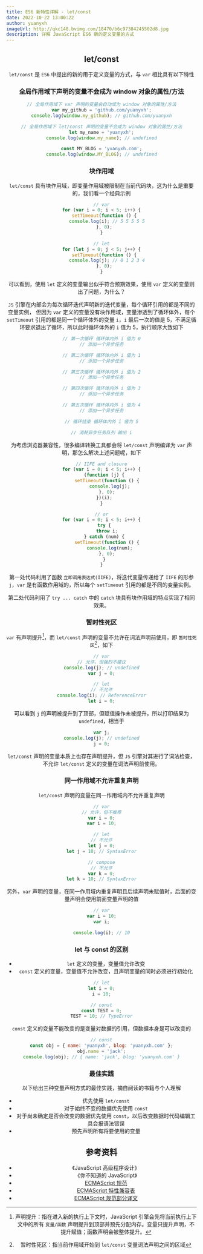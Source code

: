 ```yaml
---
title: ES6 新特性详解 - let/const
date: 2022-10-22 13:00:22
author: yuanyxh
imageUrl: http://qkc148.bvimg.com/18470/b6c97384245502d8.jpg
description: 详解 JavaScript ES6 新的定义变量的方式
---
```


<Header frontmatter={frontmatter} />

<Toc toc={toc} />

## let/const

`let/const` 是 `ES6` 中提出的新的用于定义变量的方式，与 `var` 相比具有以下特性

### 全局作用域下声明的变量不会成为 window 对象的属性/方法

```javascript
// 全局作用域下 var 声明的变量会自动成为 window 对象的属性/方法
var my_github = 'github.com/yuanyxh';
console.log(window.my_github); // github.com/yuanyxh

// 全局作用域下 let/const 声明的变量不会成为 window 对象的属性/方法
let my_name = 'yuanyxh';
console.log(window.my_name); // undefined

const MY_BLOG = 'yuanyxh.com';
console.log(window.MY_BLOG); // undefined
```

### 块作用域

`let/const` 具有块作用域，即变量作用域被限制在当前代码块，这为什么是重要的，我们看一个经典示例

```javascript
// var
for (var i = 0; i < 5; i++) {
  setTimeout(function () {
    console.log(i); // 5 5 5 5 5
  }, 0);
}

// let
for (let j = 0; j < 5; j++) {
  setTimeout(function () {
    console.log(j); // 0 1 2 3 4
  }, 0);
}
```

可以看到，使用 `let` 定义的变量输出似乎符合预期效果，使用 `var` 定义的变量则出了问题，为什么？

`JS` 引擎在内部会为每次循环迭代声明新的迭代变量，每个循环引用的都是不同的变量实例， 但因为 `var` 定义的变量没有块作用域，变量渗透到了循环体外，每个 `setTimeout` 引用的都是同一个循环体外的变量 `i`，`i` 最后一次的值是 5，不满足循环要求退出了循环，所以此时循环体外的 `i` 值为 5，执行顺序大致如下

```javascript
// 第一次循环 循环体内外 i 值为 0
// 添加一个异步任务

// 第二次循环 循环体内外 i 值为 1
// 添加一个异步任务

// 第三次循环 循环体内外 i 值为 2
// 添加一个异步任务

// 第四次循环 循环体内外 i 值为 3
// 添加一个异步任务

// 第五次循环 循环体内外 i 值为 4
// 添加一个异步任务

// 循环结束 循环体内外 i 值为 5

// 消耗异步任务队列 输出 i
```

为考虑浏览器兼容性，很多编译转换工具都会将 `let/const` 声明编译为 `var` 声明，那怎么解决上述问题呢，如下

```javascript
// IIFE and closure
for (var i = 0; i < 5; i++) {
  (function (j) {
    setTimeout(function () {
      console.log(j);
    }, 0);
  })(i);
}

// or
for (var i = 0; i < 5; i++) {
  try {
    throw i;
  } catch (num) {
    setTimeout(function () {
      console.log(num);
    }, 0);
  }
}
```

第一处代码利用了函数 `立即调用表达式(IIFE)`，将迭代变量传递给了 `IIFE` 的形参 `j`，`var` 是有函数作用域的，所以每个 `setTimeout` 引用的都是不同的变量实例。

第二处代码利用了 `try ... catch` 中的 `catch` 块具有块作用域的特点实现了相同效果。

### 暂时性死区

`var` 有声明提升[^声明提升]，而 `let/const` 声明的变量不允许在词法声明前使用，即 `暂时性死区`[^暂时性死区]，如下

```javascript
// var
// 允许，但强烈不建议
console.log(j); // undefined
var j = 0;

// let
// 不允许
console.log(i); // ReferenceError
let i = 0;
```

可以看到 `j` 的声明被提升到了顶部，但赋值操作未被提升，所以打印结果为 `undefined`，相当于

```javascript
var j;
console.log(j); // undefined
j = 0;
```

`let/const` 声明的变量本质上也存在声明提升，但 `JS` 引擎对其进行了词法检查，不允许 `let/const` 定义的变量在词法声明前使用。

### 同一作用域不允许重复声明

`let/const` 声明的变量在同一作用域内不允许重复声明

```javascript
// var
// 允许，但不推荐
var i = 0;
var i = 10;

// let
// 不允许
let j = 0;
let j = 10; // SyntaxError

// compose
// 不允许
var k = 0;
let k = 10; // SyntaxError
```

另外，`var` 声明的变量，在同一作用域内重复声明且后续声明未赋值时，后面的变量声明会使用前面变量声明的值

```javascript
// var
var i = 10;
var i;

console.log(i); // 10
```

### let 与 const 的区别

- `let` 定义的变量，变量值允许改变
- `const` 定义的变量，变量值不允许改变，且声明变量的同时必须进行初始化

```javascript
// let
let i = 0;
i = 10;

// const
const TEST = 0;
TEST = 10; // TypeError
```

`const` 定义的变量不能改变的是变量对数据的引用，但数据本身是可以改变的

```javascript
// const
const obj = { name: 'yuanyxh', blog: 'yuanyxh.com' };
obj.name = 'jack';
console.log(obj); // { name: 'jack', blog: 'yuanyxh.com' }
```

### 最佳实践

以下给出三种变量声明方式的最佳实践，摘自阅读的书籍与个人理解

- 优先使用 `let/const`
- 对于始终不变的数据优先使用 `const`
- 对于尚未确定是否会改变的数据优先使用 `const`，以后改变数据时代码编辑工具会报语法错误
- 预先声明所有将要使用的变量

## 参考资料

- 《JavaScript 高级程序设计》
- 《你不知道的 JavaScript》
- [ECMAScript 规范]
- [ECMAScript 特性兼容表]
- [ECMAScript 规范部分译文]

[^声明提升]: 声明提升：指在进入新的执行上下文时，JavaScript 引擎会先将当前执行上下文中的所有 `变量/函数` 声明提升到顶部并预先分配内存。变量只提升声明，不提升赋值；函数声明会被整体提升。
[^暂时性死区]: 暂时性死区：指当前作用域开始到 `let/const` 变量词法声明之间的区域

[ECMAScript 规范]: https://www.ecma-international.org/publications-and-standards/standards/ecma-262/
[ECMAScript 特性兼容表]: https://kangax.github.io/compat-table/es6/
[ECMAScript 规范部分译文]: https://ecma262.docschina.org/#sec-overview
